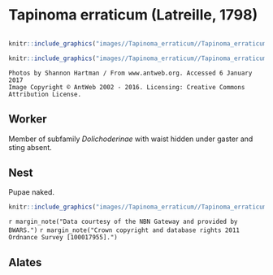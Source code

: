 # **Tapinoma erraticum** (Latreille, 1798)

```marginfigure
```

```r
knitr::include_graphics("images//Tapinoma_erraticum//Tapinoma_erraticum_head.jpg")
```

```r
knitr::include_graphics("images//Tapinoma_erraticum//Tapinoma_erraticum_side.jpg")
```

```block
Photos by Shannon Hartman / From www.antweb.org. Accessed 6 January 2017
Image Copyright © AntWeb 2002 - 2016. Licensing: Creative Commons Attribution License.
```


## Worker
Member of subfamily *Dolichoderinae* with waist hidden under gaster and sting absent.

## Nest
Pupae naked.

```r
knitr::include_graphics("images//Tapinoma_erraticum//Tapinoma_erraticum_map.png")
```
`r margin_note("Data courtesy of the NBN Gateway and provided by BWARS.")`
`r margin_note("Crown copyright and database rights 2011 Ordnance Survey [100017955].")`

## Alates

\pagebreak